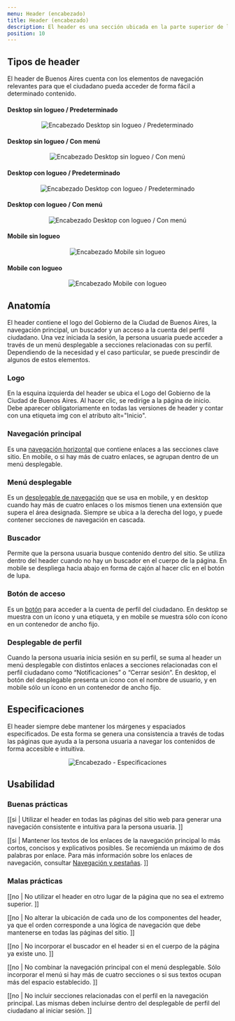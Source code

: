 ```yaml
---
menu: Header (encabezado)
title: Header (encabezado)
description: El header es una sección ubicada en la parte superior de la página que contiene  elementos y componentes relacionados a la navegación. Su función es permitir que la persona usuaria pueda navegar y acceder intuitivamente a las diferentes secciones de un sitio. 
position: 10
---
```


## Tipos de header

El header de Buenos Aires cuenta con los elementos de navegación relevantes para que el ciudadano pueda acceder de forma fácil a determinado contenido.

#### Desktop sin logueo / Predeterminado

<div align="center" className="mt-5">
  <img src="/componentes/encabezado/header_1.svg" alt="Encabezado Desktop sin logueo / Predeterminado" />
</div>

#### Desktop sin logueo / Con menú

<div align="center" className="mt-5">
  <img src="/componentes/encabezado/header_2.svg" alt="Encabezado Desktop sin logueo / Con menú" />
</div>

#### Desktop con logueo / Predeterminado

<div align="center" className="mt-5">
  <img src="/componentes/encabezado/header_3.svg" alt="Encabezado Desktop con logueo / Predeterminado" />
</div>

#### Desktop con logueo / Con menú

<div align="center" className="mt-5">
  <img src="/componentes/encabezado/header_4.svg" alt="Encabezado Desktop con logueo / Con menú" />
</div>

#### Mobile sin logueo

<div align="center" className="mt-5">
  <img src="/componentes/encabezado/header_5.svg" alt="Encabezado Mobile sin logueo" />
</div>

#### Mobile con logueo

<div align="center" className="mt-5">
  <img src="/componentes/encabezado/header_6.svg" alt="Encabezado Mobile con logueo" />
</div>

## Anatomía

El header contiene el logo del Gobierno de la Ciudad de Buenos Aires, la navegación principal, un buscador y un acceso a la cuenta del perfil ciudadano. Una vez iniciada la sesión, la persona usuaria puede acceder a través de un menú desplegable a secciones relacionadas con su perfil. Dependiendo de la necesidad y el caso particular, se puede prescindir de algunos de estos elementos. 

### Logo 

En la esquina izquierda del header se ubica el Logo del Gobierno de la Ciudad de Buenos Aires. Al hacer clic, se redirige a la página de inicio. Debe aparecer obligatoriamente en todas las versiones de header y contar con una etiqueta img con el atributo alt="Inicio".

### Navegación principal

Es una [navegación horizontal](https://gcba.github.io/estandares/componentes/navegacion/) que contiene enlaces a las secciones clave sitio. En mobile, o si hay más de cuatro enlaces, se agrupan dentro de un menú desplegable. 

### Menú desplegable  

Es un [desplegable de navegación](https://gcba.github.io/estandares/componentes/desplegables/desplegables_navegacion/) que se usa en mobile, y en desktop cuando hay más de cuatro enlaces o los mismos tienen una extensión que supera el área designada. Siempre se ubica a la derecha del logo, y puede contener secciones de navegación en cascada. 

### Buscador

Permite que la persona usuaria busque contenido dentro del sitio. Se utiliza dentro del header  cuando no hay un buscador en el cuerpo de la página. En mobile se despliega hacia abajo en forma de cajón al hacer clic en el botón de lupa.

### Botón de acceso

Es un [botón](https://gcba.github.io/estandares/componentes/boton/) para acceder a la cuenta de perfil del ciudadano. En desktop se muestra con un ícono y una etiqueta, y en mobile se muestra sólo con ícono en un contenedor de ancho fijo.

### Desplegable de perfil

Cuando la persona usuaria inicia sesión en su perfil, se suma al header un menú desplegable  con distintos enlaces a secciones relacionadas con el perfil ciudadano como “Notificaciones” o “Cerrar sesión”. En desktop, el botón del desplegable presenta un ícono con el nombre de usuario, y en mobile sólo un ícono en un contenedor de ancho fijo.

## Especificaciones

El header siempre debe mantener los márgenes y espaciados especificados. De esta forma se genera una consistencia a través de todas las páginas que ayuda a la persona usuaria a navegar los contenidos de forma accesible e intuitiva. 

<div align="center" className="mt-5">
  <img src="/componentes/encabezado/header_7.svg" alt="Encabezado - Especificaciones" />
</div>

## Usabilidad

### Buenas prácticas

[[si | Utilizar el header en todas las páginas del sitio web para generar una navegación consistente e intuitiva para la persona usuaria.  ]]

[[si | Mantener los textos de los enlaces de la navegación principal lo más cortos, concisos y explicativos posibles. Se recomienda un máximo de dos palabras por enlace. Para más información sobre los enlaces de navegación, consultar [Navegación y pestañas](https://gcba.github.io/estandares/componentes/navegacion/).  ]]

### Malas prácticas

[[no | No utilizar el header en otro lugar de la página que no sea el extremo superior.  ]]

[[no | No alterar la ubicación de cada uno de los componentes del header, ya que el orden corresponde a una lógica de navegación que debe mantenerse en todas las páginas del sitio. ]]

[[no | No incorporar el buscador en el header si en el cuerpo de la página ya existe uno. ]]

[[no | No combinar la navegación principal con el menú desplegable. Sólo incorporar el menú si hay más de cuatro secciones o si sus textos ocupan más del espacio establecido. ]]

[[no | No incluir secciones relacionadas con el perfil en la navegación principal. Las mismas deben incluirse dentro del desplegable de perfil del ciudadano al iniciar sesión. ]]